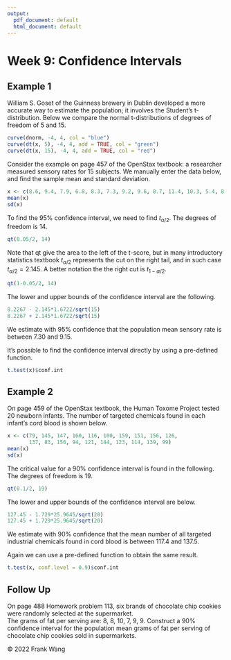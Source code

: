 ```yaml
---
output:
  pdf_document: default
  html_document: default
---
```

# Week 9: Confidence Intervals

## Example 1

William S. Goset of the Guinness brewery in Dublin developed a more accurate
way to estimate the population; it involves the Student's t-distribution.  Below 
we compare the normal t-distributions of degrees of freedom of 5 and 15.

```r
curve(dnorm, -4, 4, col = "blue")
curve(dt(x, 5), -4, 4, add = TRUE, col = "green")
curve(dt(x, 15), -4, 4, add = TRUE, col = "red")
```

Consider the example on page 457 of the OpenStax textbook: a researcher
measured sensory rates for 15 subjects.  We manually enter the data below, and
find the sample mean and standard deviation.  

```r
x <- c(8.6, 9.4, 7.9, 6.8, 8.3, 7.3, 9.2, 9.6, 8.7, 11.4, 10.3, 5.4, 8.1, 5.5, 6.9)
mean(x)
sd(x)
```

To find the 95% confidence interval, we need to find $t_{\alpha/2}$.  The 
degrees of freedom is 14.  

```r
qt(0.05/2, 14)
```

Note that qt give the area to the left of the t-score, but in many introductory
statistics textbook $t_{\alpha/2}$ represents the cut on the right tail, 
and in such case $t_{\alpha/2}=2.145$.  A better notation the the right cut
is $t_{1-\alpha/2}$.

```r
qt(1-0.05/2, 14)
```


The lower and upper bounds of the confidence interval are the following.

```r
8.2267 - 2.145*1.6722/sqrt(15)
8.2267 + 2.145*1.6722/sqrt(15)
```

We estimate with 95% confidence that the population mean sensory rate
is between 7.30 and 9.15.

It's possible to find the confidence interval directly by using a pre-defined
function.

```r
t.test(x)$conf.int
```

## Example 2

On page 459 of the OpenStax textbook, the Human Toxome Project tested 20
newborn infants.  The number of targeted chemicals found in each infant's cord
blood is shown below.

```r
x <- c(79, 145, 147, 160, 116, 100, 159, 151, 156, 126,
       137, 83, 156, 94, 121, 144, 123, 114, 139, 99)
mean(x)
sd(x)
```

The critical value for a 90% confidence interval is found in the following.  The
degrees of freedom is 19.  

```r
qt(0.1/2, 19)
```

The lower and upper bounds of the confidence interval are below.

```r
127.45 - 1.729*25.9645/sqrt(20)
127.45 + 1.729*25.9645/sqrt(20)
```

We estimate with 90% confidence that the mean number of all targeted industrial 
chemicals found in cord blood is between 117.4 and 137.5.  

Again we can use a pre-defined function to obtain the same result.

```r
t.test(x, conf.level = 0.9)$conf.int
```

## Follow Up

On page 488 Homework problem 113, six brands of chocolate chip cookies
were randomly selected at the supermarket.  
The grams of fat per serving are: 8, 8, 10, 7, 9, 9.
Construct a 90% confidence interval for the population mean grams
of fat per serving of chocolate chip cookies sold in supermarkets.    

&copy; 2022 Frank Wang 
